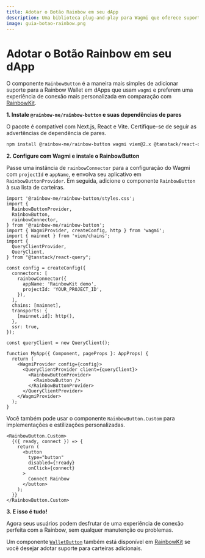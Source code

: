 ```yaml
---
title: Adotar o Botão Rainbow em seu dApp
description: Uma biblioteca plug-and-play para Wagmi que oferece suporte para carteiras Rainbow em seu dApp
image: guia-botao-rainbow.png
---
```


# Adotar o Botão Rainbow em seu dApp

O componente `RainbowButton` é a maneira mais simples de adicionar suporte para a Rainbow Wallet em dApps que usam `wagmi` e preferem uma experiência de conexão mais personalizada em comparação com [RainbowKit](https://www.rainbowkit.com/docs/installation).

**1. Instale `@rainbow-me/rainbow-button` e suas dependências de pares**

O pacote é compatível com Next.js, React e Vite. Certifique-se de seguir as advertências de dependência de pares.

```bash
npm install @rainbow-me/rainbow-button wagmi viem@2.x @tanstack/react-query
```

**2. Configure com Wagmi e instale o RainbowButton**

Passe uma instância de `rainbowConnector` para a configuração do Wagmi com `projectId` e `appName`, e envolva seu aplicativo em `RainbowButtonProvider`. Em seguida, adicione o componente `RainbowButton` à sua lista de carteiras.

```tsx
import '@rainbow-me/rainbow-button/styles.css';
import {
  RainbowButtonProvider,
  RainbowButton,
  rainbowConnector,
} from '@rainbow-me/rainbow-button';
import { WagmiProvider, createConfig, http } from 'wagmi';
import { mainnet } from 'viem/chains';
import {
  QueryClientProvider,
  QueryClient,
} from "@tanstack/react-query";

const config = createConfig({
  connectors: [
    rainbowConnector({
      appName: 'RainbowKit demo',
      projectId: 'YOUR_PROJECT_ID',
    }),
  ],
  chains: [mainnet],
  transports: {
    [mainnet.id]: http(),
  },
  ssr: true,
});

const queryClient = new QueryClient();

function MyApp({ Component, pageProps }: AppProps) {
  return (
    <WagmiProvider config={config}>
      <QueryClientProvider client={queryClient}>
        <RainbowButtonProvider>
          <RainbowButton />
        </RainbowButtonProvider>
      </QueryClientProvider>
    </WagmiProvider>
  );
}
```

Você também pode usar o componente `RainbowButton.Custom` para implementações e estilizações personalizadas.

```tsx
<RainbowButton.Custom>
  {({ ready, connect }) => {
    return (
      <button
        type="button"
        disabled={!ready}
        onClick={connect}
      >
        Connect Rainbow
      </button>
    );
  }}
</RainbowButton.Custom>
```

**3. E isso é tudo!**

Agora seus usuários podem desfrutar de uma experiência de conexão perfeita com a Rainbow, sem qualquer manutenção ou problemas.

Um componente [`WalletButton`](https://www.rainbowkit.com/docs/wallet-button) também está disponível em [RainbowKit](https://www.rainbowkit.com/docs/installation) se você desejar adotar suporte para carteiras adicionais.
